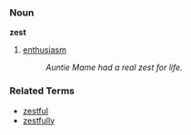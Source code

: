 ===Noun===
'''zest'''

# [[enthusiasm]]
#: ''Auntie Mame had a real zest for life.''

===Related Terms===
*[[zestful]]
*[[zestfully]]
